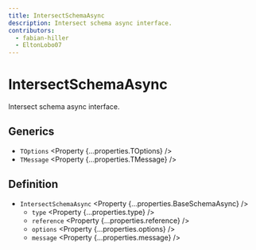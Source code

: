 ```yaml
---
title: IntersectSchemaAsync
description: Intersect schema async interface.
contributors:
  - fabian-hiller
  - EltonLobo07
---
```



# IntersectSchemaAsync

Intersect schema async interface.

## Generics

- `TOptions` <Property {...properties.TOptions} />
- `TMessage` <Property {...properties.TMessage} />

## Definition

- `IntersectSchemaAsync` <Property {...properties.BaseSchemaAsync} />
  - `type` <Property {...properties.type} />
  - `reference` <Property {...properties.reference} />
  - `options` <Property {...properties.options} />
  - `message` <Property {...properties.message} />
